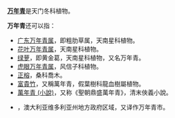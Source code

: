 '''[[万年青|万年青]]'''是天门冬科植物。

'''万年青'''还可以指：
* [[广东万年青属|广东万年青属]]，即粗肋草属，天南星科植物。
* [[花叶万年青属|花叶万年青属]]，天南星科植物。
* [[绿萝|绿萝]]，即黄金葛，天南星科植物，又名万年青。
* [[虎眼万年青属|虎眼万年青属]]，风信子科植物。
* [[正榕|正榕]]，桑科喬木。
* [[富貴竹|富貴竹]]，又稱萬年青，假葉樹科龍血樹屬植物。
* [[萬年青_(小說)|萬年青 (小說)]]，又称《聖朝鼎盛萬年青》，清末俠義小說。
*{{Translink|en|City of Manningham|4=曼宁汉姆市}}，澳大利亚维多利亚州地方政府区域，又译作万年青市。
{{disambig|Cat=三字消歧義|W}}